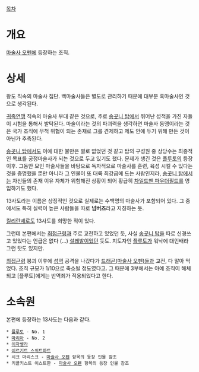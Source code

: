 [[목차]]
= 개요 =
[[마술사 오펜]]에 등장하는 조직.

= 상세 =
왕도 직속의 마술사 집단. 백마술사들은 별도로 관리하기 때문에 대부분 흑마술사인 것으로 생각된다.

[[귀족연맹]] 직속의 마술사 부대 같은 것으로, 주로 [[송곳니 탑]]에서 뛰어난 성적을 가진 자들이 시험을 통해서 발탁된다. 마술이라는 것의 파괴력을 생각하면 마술사 동맹이라는 것은 국가 조직에 무척 위협이 되는 존재로 그를 견제하고 제도 안에 두기 위해 만든 것이 아닌가 추측된다. 

[[송곳니 탑]]에서도 이에 대한 불만은 별로 없었던 것 같고 탑의 구성원 중 상당수는 최종적인 목표를 궁정마술사가 되는 것으로 두고 있기도 했다. 문제가 생긴 것은 [[플루토]]의 등장 이후. 그동안 모인 마술사들을 바탕으로 독자적으로 마술사를 훈련, 육성 시킬 수 있다는 것을 증명했을 뿐만 아니라 그 인물이 또 대륙 최강급에 드는 사람인지라, [[송곳니 탑]]에서는 자신들의 존재 이유 자체가 위험해진 상황이 되어 황급히 [[차일드맨 파우더필드]]를 영입하기도 했다.

13사도라는 이름은 상징적인 것으로 실제로는 수백명의 마술사가 포함되어 있다. 그 중에서도 특히 실력이 높은 사람들을 따로 '''넘버즈'''라고 지칭하는 듯.

[[킬리란셰로]]도 13사도를 희망한 적이 있다.

그런데 본편에서는 [[최접근령]]과 주로 교전하고 있었던 듯, 사실 [[송곳니 탑]]을 따로 신경쓰고 있었다는 언급은 없다 (…) [[설레발]]이었던 듯도. 지도자인 [[플루토]]가 워낙에 대인배라 그런 탓도 있지만.

[[최접근령]] 붕괴 이후에 [[성역]] 공격을 나갔다가 [[드래곤(마술사 오펜)]]들과 교전, 다 말아 먹었다. 조직 규모가 1/10으로 축소될 정도였다고. 그 때문에 3부에서는 아예 조직이 해체되고 [플루토]에게는 반역죄가 적용되었다고 한다.

= 소속원 =
본편에 등장하는 13사도는 다음과 같다.

 * [[플루토]] - No. 1
 * [[마리아]] - No. 2
 * [[이자벨라]]
 * [[이르기트 스위트하트]]
 * 시크 마리스크 - [[마술사 오펜]] 항목의 등장 인물 참조
 * 키콜키스트 이스트한 - [[마술사 오펜]] 항목의 등장 인물 참조

